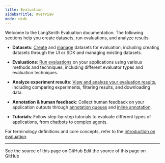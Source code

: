 ```yaml
---
title: Evaluation
sidebarTitle: Overview
mode: wide
---
```


Welcome to the LangSmith Evaluation documentation. The following sections help you create datasets, run evaluations, and analyze results:

- **Datasets**: [Create](/langsmith/manage-datasets-in-application) and [manage](/langsmith/manage-datasets) datasets for evaluation, including creating datasets through the UI or SDK and managing existing datasets.

- **Evaluations**: [Run evaluations](/langsmith/evaluate-llm-application) on your applications using various methods and techniques, including different evaluator types and evaluation techniques.

- **Analyze experiment results**: [View and analyze your evaluation results](/langsmith/analyze-an-experiment), including comparing experiments, filtering results, and downloading data.

- **Annotation & human feedback**: Collect human feedback on your application outputs through [annotation queues](/langsmith/annotation-queues) and [inline annotation](/langsmith/annotate-traces-inline).

- **Tutorials**: Follow step-by-step tutorials to evaluate different types of applications, from [chatbots](/langsmith/evaluate-chatbot-tutorial) to [complex agents](/langsmith/evaluate-complex-agent).

For terminology definitions and core concepts, refer to the [introduction on evaluation](/langsmith/evaluation-concepts).

---

<CardGroup cols={2}>
  <Card title="View Source" icon="eye" href="https://github.com/langchain-ai/docs/blob/main/src/langsmith/evaluation.mdx">
    See the source of this page on GitHub
  </Card>
  <Card title="Edit Source" icon="pen-to-square" href="https://github.com/langchain-ai/docs/edit/main/src/langsmith/evaluation.mdx">
    Edit the source of this page on GitHub
  </Card>
</CardGroup>
